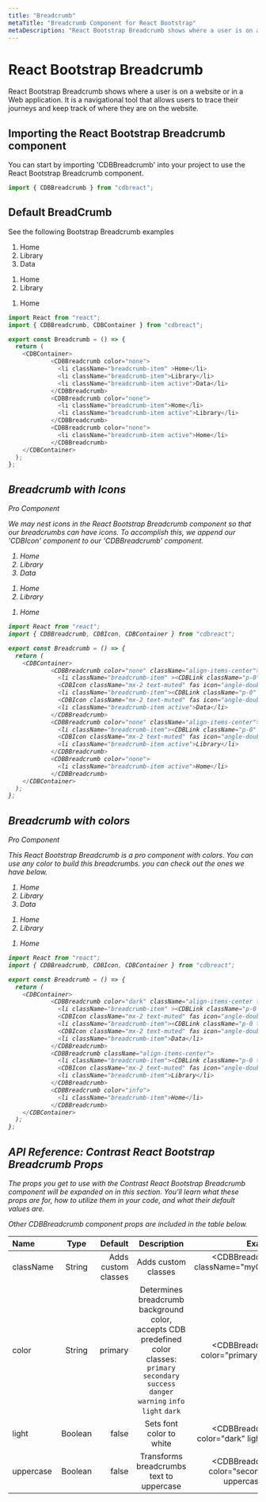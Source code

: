 ```yaml
---
title: "Breadcrumb"
metaTitle: "Breadcrumb Component for React Bootstrap"
metaDescription: "React Bootstrap Breadcrumb shows where a user is on a website or in a Web application. It is a navigational tool that allows users to trace their journeys and keep track of where they are on the website."
---
```




# React Bootstrap Breadcrumb

React Bootstrap Breadcrumb shows where a user is on a website or in a Web application. It is a navigational tool that allows users to trace their journeys and keep track of where they are on the website.


## Importing the React Bootstrap Breadcrumb component


You can start by importing 'CDBBreadcrumb' into your project to use the React Bootstrap Breadcrumb component. 


```js
import { CDBBreadcrumb } from "cdbreact";
```

## Default BreadCrumb

See the following Bootstrap Breadcrumb examples
  <div class="container">
    <nav aria-label="breadcrumb">
        <ol class="breadcrumb">
          <li class="breadcrumb-item">Home</li>
          <li class="breadcrumb-item">Library</li>
          <li class="breadcrumb-item active" aria-current="page">Data</li>
        </ol>
    </nav>
    <nav aria-label="breadcrumb">
        <ol class="breadcrumb">
          <li class="breadcrumb-item">Home</li>
          <li class="breadcrumb-item active" aria-current="page">Library</li>
        </ol>
    </nav>
    <nav aria-label="breadcrumb">
        <ol class="breadcrumb">
          <li class="breadcrumb-item active">Home</li>
        </ol>
    </nav>
  </div>

```js
import React from "react";
import { CDBBreadcrumb, CDBContainer } from "cdbreact";

export const Breadcrumb = () => {
  return (
    <CDBContainer>
            <CDBBreadcrumb color="none">
              <li className="breadcrumb-item" >Home</li>
              <li className="breadcrumb-item">Library</li>
              <li className="breadcrumb-item active">Data</li>
            </CDBBreadcrumb>
            <CDBBreadcrumb color="none">
              <li className="breadcrumb-item">Home</li>
              <li className="breadcrumb-item active">Library</li>
            </CDBBreadcrumb>
            <CDBBreadcrumb color="none">
              <li className="breadcrumb-item active">Home</li>
            </CDBBreadcrumb>
    </CDBContainer>
  );
};
```

<i/>

## Breadcrumb with Icons

<Link to="/product/contrast-pro"><span class="badge badge-lg badge-pro">Pro Component</span></Link>

We may nest icons in the React Bootstrap Breadcrumb component so that our breadcrumbs can have icons. To accomplish this, we append our 'CDBIcon' component to our 'CDBBreadcrumb' component.

  <div class="container">
    <nav aria-label="breadcrumb">
        <ol class="breadcrumb align-items-center">
          <li class="breadcrumb-item">Home</li>
          <i class="fa fa-angle-double-right mx-2"></i>
          <li class="breadcrumb-item">Library</li>
          <i class="fa fa-angle-double-right mx-2"></i>
          <li class="breadcrumb-item active" aria-current="page">Data</li>
        </ol>
    </nav>
    <nav aria-label="breadcrumb">
        <ol class="breadcrumb align-items-center">
          <li class="breadcrumb-item">Home</li>
          <i class="fa fa-angle-double-right mx-2"></i>
          <li class="breadcrumb-item active" aria-current="page">Library</li>
        </ol>
    </nav>
    <nav aria-label="breadcrumb">
        <ol class="breadcrumb">
          <li class="breadcrumb-item active">Home</li>
        </ol>
    </nav>
  </div>

```js
import React from "react";
import { CDBBreadcrumb, CDBIcon, CDBContainer } from "cdbreact";

export const Breadcrumb = () => {
  return (
    <CDBContainer>
            <CDBBreadcrumb color="none" className="align-items-center">
              <li className="breadcrumb-item" ><CDBLink className="p-0" to="#">Home</CDBLink></li>
              <CDBIcon className="mx-2 text-muted" fas icon="angle-double-right"/>
              <li className="breadcrumb-item"><CDBLink className="p-0" to="#">Library</CDBLink></li>
              <CDBIcon className="mx-2 text-muted" fas icon="angle-double-right"/>
              <li className="breadcrumb-item active">Data</li>
            </CDBBreadcrumb>
            <CDBBreadcrumb color="none" className="align-items-center">
              <li className="breadcrumb-item"><CDBLink className="p-0" to="#">Home</CDBLink></li>
              <CDBIcon className="mx-2 text-muted" fas icon="angle-double-right"/>
              <li className="breadcrumb-item active">Library</li>
            </CDBBreadcrumb>
            <CDBBreadcrumb color="none">
              <li className="breadcrumb-item active">Home</li>
            </CDBBreadcrumb>
    </CDBContainer>
  );
};
```

<i/>

## Breadcrumb with colors

<Link to="/product/contrast-pro"><span class="badge badge-lg badge-pro">Pro Component</span></Link>

  This React Bootstrap Breadcrumb is a pro component with colors. You can use any color to build this breadcrumbs. you can check out the ones we have below.

  <div class="container">
    <nav aria-label="breadcrumb">
        <ol class="breadcrumb align-items-center bg-dark">
          <li class="breadcrumb-item text-white">Home</li>
          <i class="fa fa-angle-double-right mx-2"></i>
          <li class="breadcrumb-item text-white">Library</li>
          <i class="fa fa-angle-double-right mx-2"></i>
          <li class="breadcrumb-item text-white active" aria-current="page">Data</li>
        </ol>
    </nav>
    <nav aria-label="breadcrumb">
        <ol class="breadcrumb align-items-center bg-primary">
          <li class="breadcrumb-item text-white">Home</li>
          <i class="fa fa-angle-double-right mx-2"></i>
          <li class="breadcrumb-item text-white active" aria-current="page">Library</li>
        </ol>
    </nav>
    <nav aria-label="breadcrumb">
        <ol class="breadcrumb bg-info">
          <li class="breadcrumb-item text-white active">Home</li>
        </ol>
    </nav>
  </div>

```js
import React from "react";
import { CDBBreadcrumb, CDBIcon, CDBContainer } from "cdbreact";

export const Breadcrumb = () => {
  return (
    <CDBContainer>
            <CDBBreadcrumb color="dark" className="align-items-center text-white">
              <li className="breadcrumb-item" ><CDBLink className="p-0 text-white" to="#">Home</CDBLink></li>
              <CDBIcon className="mx-2 text-muted" fas icon="angle-double-right"/>
              <li className="breadcrumb-item"><CDBLink className="p-0 text-white" to="#">Library</CDBLink></li>
              <CDBIcon className="mx-2 text-muted" fas icon="angle-double-right"/>
              <li className="breadcrumb-item">Data</li>
            </CDBBreadcrumb>
            <CDBBreadcrumb className="align-items-center">
              <li className="breadcrumb-item"><CDBLink className="p-0 text-white" to="#">Home</CDBLink></li>
              <CDBIcon className="mx-2 text-muted" fas icon="angle-double-right"/>
              <li className="breadcrumb-item">Library</li>
            </CDBBreadcrumb>
            <CDBBreadcrumb color="info">
              <li className="breadcrumb-item">Home</li>
            </CDBBreadcrumb>
    </CDBContainer>
  );
};
```

## API Reference: Contrast React Bootstrap Breadcrumb Props

The props you get to use with the Contrast React Bootstrap Breadcrumb component will be expanded on in this section. You'll learn what these props are for, how to utilize them in your code, and what their default values are.

Other CDBBreadcrumb component props are included in the table below.

| Name            | Type        | Default      |   Description| Example      |
| :------------- | :----------: | -----------: | :----------: | -----------: |
| className      | String       | Adds custom classes             |Adds custom classes	      |     <CDBBreadcrumb className="myClass" ... />  |
| color          | String       | primary      | Determines breadcrumb background color, accepts CDB predefined color classes: `primary` `secondary` `success` `danger` `warning` `info` `light` `dark` | <CDBBreadcrumb color="primary" ... />  |
| light          | Boolean      | false        | Sets font color to white | <CDBBreadcrumb color="dark" light .../>  |
| uppercase      | Boolean      | false        | Transforms breadcrumbs text to uppercase   | <CDBBreadcrumb color="secondary" uppercase .../>  |
